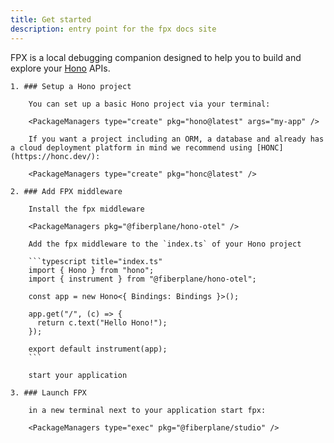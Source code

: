 ```yaml
---
title: Get started
description: entry point for the fpx docs site
---
```



FPX is a local debugging companion designed to help you to build and explore your [Hono](https://www.hono.dev) APIs.

<Steps>

	1. ### Setup a Hono project

		You can set up a basic Hono project via your terminal:

		<PackageManagers type="create" pkg="hono@latest" args="my-app" />

		If you want a project including an ORM, a database and already has a cloud deployment platform in mind we recommend using [HONC](https://honc.dev/):

		<PackageManagers type="create" pkg="honc@latest" />

	2. ### Add FPX middleware

		Install the fpx middleware

		<PackageManagers pkg="@fiberplane/hono-otel" />

		Add the fpx middleware to the `index.ts` of your Hono project

		```typescript title="index.ts"
		import { Hono } from "hono";
		import { instrument } from "@fiberplane/hono-otel";

		const app = new Hono<{ Bindings: Bindings }>();

		app.get("/", (c) => {
		  return c.text("Hello Hono!");
		});

		export default instrument(app);
		```

		start your application

	3. ### Launch FPX

		in a new terminal next to your application start fpx:

		<PackageManagers type="exec" pkg="@fiberplane/studio" />

</Steps>
